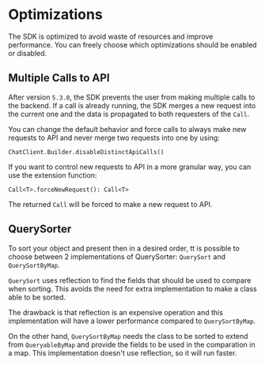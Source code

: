 # Optimizations

The SDK is optimized to avoid waste of resources and improve performance. You can freely choose which optimizations should be enabled or disabled.

## Multiple Calls to API

After version `5.3.0`, the SDK prevents the user from making multiple calls to the backend. If a call is already running, the SDK merges a new request into the current one and the data is propagated to both requesters of the `Call`. 

You can change the default behavior and force calls to always make new requests to API and never merge two requests into one by using:


```
ChatClient.Builder.disableDistinctApiCalls()
```

If you want to control new requests to API in a more granular way, you can use the extension function:

```
Call<T>.forceNewRequest(): Call<T>
```

The returned `Call` will be forced to make a new request to API. 


## QuerySorter
To sort your object and present then in a desired order, tt is possible to choose between 2 implementations of QuerySorter: `QuerySort` and `QuerySortByMap`. 

`QuerySort` uses reflection to find the fields that should be used to compare when sorting. This avoids the need for extra implementation to make a class able to be sorted. 

The drawback is that reflection is an expensive operation and this implementation will have a lower performance compared to `QuerySortByMap`.

On the other hand, `QuerySortByMap` needs the class to be sorted to extend from `QueryableByMap` and provide the fields to be used in the comparation in a map. This implementation doesn't use reflection, so it will run faster. 
